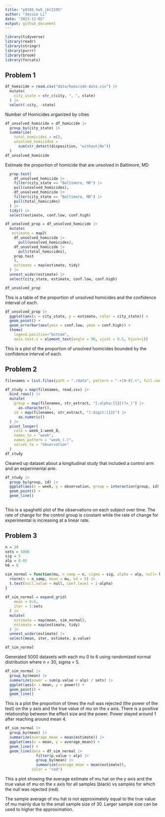 ```yaml
---
title: "p8105_hw5_jkl2195"
author: "Jessie Li"
date: "2023-11-02"
output: github_document
---
```


```r
library(tidyverse)
library(readr)
library(stringr)
library(purrr)
library(broom)
library(forcats)
```

## Problem 1

```r
df_homicide = read.csv("data/homicide-data.csv") |>
  mutate(
    city_state = str_c(city, ", ", state)
  ) |>
  select(-city, -state)

```

Number of Homicides organized by cities
```r
df_unsolved_homicide = df_homicide |>
  group_by(city_state) |>
  summarize(
    total_homicides = n(), 
    unsolved_homicides = 
      sum(str_detect(disposition, "without|No"))
  )
df_unsolved_homicide
```
Estimate the proportion of homicide that are unsolved in Baltimore, MD


```r
  prop.test(
    df_unsolved_homicide |>
    filter(city_state == "Baltimore, MD") |> 
    pull(unsolved_homicides),
    df_unsolved_homicide |>
    filter(city_state == "Baltimore, MD") |> 
    pull(total_homicides)
  ) |>
  tidy() |>
  select(estimate, conf.low, conf.high)
```

```r
df_unsolved_prop = df_unsolved_homicide |>
  mutate(
   estimate = map2(
    df_unsolved_homicide |>
      pull(unsolved_homicides),
    df_unsolved_homicide |>
      pull(total_homicides),
    prop.test
    ),
    estimate = map(estimate, tidy)
  ) |>
  unnest_wider(estimate) |>
  select(city_state, estimate, conf.low, conf.high)

df_unsolved_prop
```
This is a table of the proportion of unsolved homicides and the confidence interval of each.

```r
df_unsolved_prop |>
  ggplot(aes(x = city_state, y = estimate, color = city_state)) +
  geom_point() +
  geom_errorbar(aes(ymin = conf.low, ymax = conf.high)) +
  theme(
    legend.position="bottom", 
    axis.text.x = element_text(angle = 90, vjust = 0.5, hjust=1))
```
This is a plot of the proportion of unsolved homicides bounded by the confidence interval of each.

## Problem 2
```r
filenames = list.files(path = "./data", pattern = ".+[0-9].+", full.names = TRUE)

df_study = map(filenames, read.csv) |>
  bind_rows() |>
  mutate(
    group = map(filenames, str_extract, "[:alpha:]{3}(?=_)") |>
      as.character(),
    id = map(filenames, str_extract, "[:digit:]{2}") |> 
      as.numeric()
  ) |>
  pivot_longer(
    cols = week_1:week_8,
    names_to = "week",
    names_pattern = "week_(.)",
    values_to = "observation"
  )
df_study
```
Cleaned up dataset about a longitudinal study that included a control arm and an experimental arm.

```r
df_study |>
  group_by(group, id) |>
  ggplot(aes(x = week, y = observation, group = interaction(group, id), color = group)) +
  geom_point() + 
  geom_line()
  
```
This is a spaghetti plot of the observations on each subject over time. The rate of change for the control group is constant while the rate of change for experimental is increasing at a linear rate.

## Problem 3

```r
n = 30
sets = 5000
sig = 5
alp = 0.05
h0 = 0

sim_normal = function(mu, n_samp = n, sigma = sig, alpha = alp, null= h0){
  rnorm(n = n_samp, mean = mu, sd = 5) |> 
  t.test(null.value = null, conf.level = 1-alpha)
}
 
df_sim_normal = expand_grid(
    mean = 0:6,
    iter = 1:sets
  ) |>
  mutate(
    estimate = map(mean, sim_normal),
    estimate = map(estimate, tidy)
  ) |>
  unnest_wider(estimate) |>
  select(mean, iter, estimate, p.value)

df_sim_normal
```

Generated 5000 datasets with each mu 0 to 6 using randomized normal distribution where n = 30, sigma = 5. 

```r
df_sim_normal |>
  group_by(mean) |>
  summarize(power = sum(p.value < alp) / sets) |>
  ggplot(aes(x = mean, y = power)) +
  geom_point() +
  geom_line()
```

This is a plot the proportion of times the null was rejected (the power of the test) on the y axis and the true value of mu on the x axis. There is a positive relationship between the effect size and the power. Power stayed around 1 after reaching around mean 4.

```r
df_sim_normal |>
  group_by(mean) |>
  summarize(average_mean = mean(estimate)) |>
  ggplot(aes(x = mean, y = average_mean)) +
  geom_line() +
  geom_line(data = df_sim_normal |>
              filter(p.value < alp) |>
              group_by(mean) |>
              summarize(average_mean = mean(estimate)),
            color = "red")

```

This a plot showing the average estimate of mu hat on the y axis and the true value of mu on the x axis for all samples (black) vs samples for which the null was rejected (red).

The sample average of mu hat is not approximately equal to the true value of mu mainly due to the small sample size of 30. Larger sample size can be used to higher the approximation.


